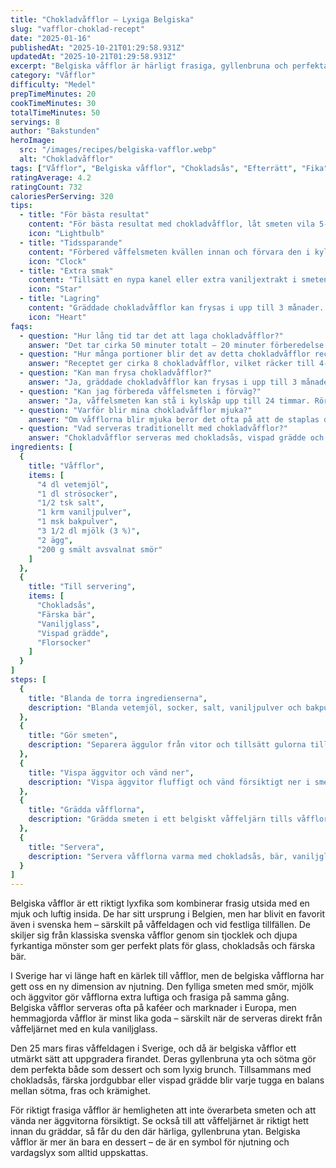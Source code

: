 ```yaml
---
title: "Chokladvåfflor – Lyxiga Belgiska"
slug: "vafflor-choklad-recept"
date: "2025-01-16"
publishedAt: "2025-10-21T01:29:58.931Z"
updatedAt: "2025-10-21T01:29:58.931Z"
excerpt: "Belgiska våfflor är härligt frasiga, gyllenbruna och perfekta att njuta med glass, bär eller chokladsås. Ett enkelt recept för lyxig fika eller våffeldagen! Perfekt till helgen!"
category: "Våfflor"
difficulty: "Medel"
prepTimeMinutes: 20
cookTimeMinutes: 30
totalTimeMinutes: 50
servings: 8
author: "Bakstunden"
heroImage:
  src: "/images/recipes/belgiska-vafflor.webp"
  alt: "Chokladvåfflor"
tags: ["Våfflor", "Belgiska våfflor", "Chokladsås", "Efterrätt", "Fika"]
ratingAverage: 4.2
ratingCount: 732
caloriesPerServing: 320
tips:
  - title: "För bästa resultat"
    content: "För bästa resultat med chokladvåfflor, låt smeten vila 5-10 minuter innan gräddning. Detta gör att mjölet absorberar vätskan bättre och ger frasigare våfflor med underbar chokladsmak som hela familjen älskar."
    icon: "Lightbulb"
  - title: "Tidssparande"
    content: "Förbered våffelsmeten kvällen innan och förvara den i kylskåpet. Rör om lätt innan gräddning för snabbare servering. Perfekt när du vill bjuda familjen på lyxiga chokladvåfflor till fika eller brunch utan stress."
    icon: "Clock"
  - title: "Extra smak"
    content: "Tillsätt en nypa kanel eller extra vaniljextrakt i smeten för mer aromatiska chokladvåfflor som smakar som på café. Servera med vispad grädde, färska bär och chokladsås för en lyxig touch."
    icon: "Star"
  - title: "Lagring"
    content: "Gräddade chokladvåfflor kan frysas i upp till 3 månader. Låt dem svalna helt och separera med bakplåtspapper. Värm i brödrost eller ugn för att återfå den perfekta frasigheten."
    icon: "Heart"
faqs:
  - question: "Hur lång tid tar det att laga chokladvåfflor?"
    answer: "Det tar cirka 50 minuter totalt – 20 minuter förberedelse och 30 minuter gräddning. Perfekt för en lyxig fika som hela familjen älskar!"
  - question: "Hur många portioner blir det av detta chokladvåfflor recept?"
    answer: "Receptet ger cirka 8 chokladvåfflor, vilket räcker till 4-6 portioner. Servera med chokladsås och bär för en lyxig upplevelse."
  - question: "Kan man frysa chokladvåfflor?"
    answer: "Ja, gräddade chokladvåfflor kan frysas i upp till 3 månader. Tina dem i rumstemperatur och värm i ugn eller brödrost för att få tillbaka den frasiga konsistensen."
  - question: "Kan jag förbereda våffelsmeten i förväg?"
    answer: "Ja, våffelsmeten kan stå i kylskåp upp till 24 timmar. Rör om lätt innan gräddning så blir våfflorna luftiga och perfekt frasiga."
  - question: "Varför blir mina chokladvåfflor mjuka?"
    answer: "Om våfflorna blir mjuka beror det ofta på att de staplas direkt efter gräddning. Lägg dem på galler så att luften cirkulerar – då behåller de sin underbara frasighet."
  - question: "Vad serveras traditionellt med chokladvåfflor?"
    answer: "Chokladvåfflor serveras med chokladsås, vispad grädde och färska bär. En lyxig fika som alla älskar och som ger familjen en underbar helgupplevelse!"
ingredients: [
  {
    title: "Våfflor",
    items: [
      "4 dl vetemjöl",
      "1 dl strösocker",
      "1/2 tsk salt",
      "1 krm vaniljpulver",
      "1 msk bakpulver",
      "3 1/2 dl mjölk (3 %)",
      "2 ägg",
      "200 g smält avsvalnat smör"
    ]
  },
  {
    title: "Till servering",
    items: [
      "Chokladsås",
      "Färska bär",
      "Vaniljglass",
      "Vispad grädde",
      "Florsocker"
    ]
  }
]
steps: [
  {
    title: "Blanda de torra ingredienserna",
    description: "Blanda vetemjöl, socker, salt, vaniljpulver och bakpulver i en stor bunke."
  },
  {
    title: "Gör smeten",
    description: "Separera äggulor från vitor och tillsätt gulorna tillsammans med mjölk. Rör till en jämn smet och blanda sedan i det smälta, avsvalnade smöret."
  },
  {
    title: "Vispa äggvitor och vänd ner",
    description: "Vispa äggvitor fluffigt och vänd försiktigt ner i smeten för extra luftiga våfflor."
  },
  {
    title: "Grädda våfflorna",
    description: "Grädda smeten i ett belgiskt våffeljärn tills våfflorna är gyllenbruna och frasiga."
  },
  {
    title: "Servera",
    description: "Servera våfflorna varma med chokladsås, bär, vaniljglass eller vispad grädde. Pudra gärna över lite florsocker."
  }
]
---
```


Belgiska våfflor är ett riktigt lyxfika som kombinerar frasig utsida med en mjuk och luftig insida. De har sitt ursprung i Belgien, men har blivit en favorit även i svenska hem – särskilt på våffeldagen och vid festliga tillfällen. De skiljer sig från klassiska svenska våfflor genom sin tjocklek och djupa fyrkantiga mönster som ger perfekt plats för glass, chokladsås och färska bär.

I Sverige har vi länge haft en kärlek till våfflor, men de belgiska våfflorna har gett oss en ny dimension av njutning. Den fylliga smeten med smör, mjölk och äggvitor gör våfflorna extra luftiga och frasiga på samma gång. Belgiska våfflor serveras ofta på kaféer och marknader i Europa, men hemmagjorda våfflor är minst lika goda – särskilt när de serveras direkt från våffeljärnet med en kula vaniljglass.

Den 25 mars firas våffeldagen i Sverige, och då är belgiska våfflor ett utmärkt sätt att uppgradera firandet. Deras gyllenbruna yta och sötma gör dem perfekta både som dessert och som lyxig brunch. Tillsammans med chokladsås, färska jordgubbar eller vispad grädde blir varje tugga en balans mellan sötma, fras och krämighet.

För riktigt frasiga våfflor är hemligheten att inte överarbeta smeten och att vända ner äggvitorna försiktigt. Se också till att våffeljärnet är riktigt hett innan du gräddar, så får du den där härliga, gyllenbruna ytan. Belgiska våfflor är mer än bara en dessert – de är en symbol för njutning och vardagslyx som alltid uppskattas.
